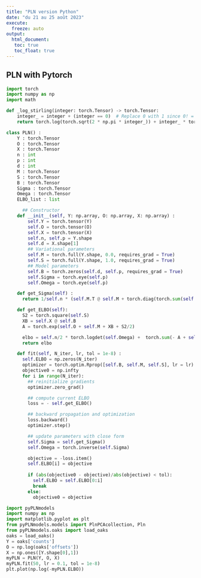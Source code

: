 ```yaml
---
title: "PLN version Python"
date: "du 21 au 25 août 2023"
execute:    
  freeze: auto
output: 
  html_document:
   toc: true
   toc_float: true
---
```


## PLN with Pytorch

```python
import torch
import numpy as np
import math

def _log_stirling(integer: torch.Tensor) -> torch.Tensor:
    integer_ = integer + (integer == 0)  # Replace 0 with 1 since 0! = 1!
    return torch.log(torch.sqrt(2 * np.pi * integer_)) + integer_ * torch.log(integer_ / math.exp(1))

class PLN() :
    Y : torch.Tensor
    O : torch.Tensor
    X : torch.Tensor
    n : int
    p : int
    d : int
    M : torch.Tensor
    S : torch.Tensor
    B : torch.Tensor
    Sigma : torch.Tensor
    Omega : torch.Tensor
    ELBO_list : list

      ## Constructor
    def __init__(self, Y: np.array, O: np.array, X: np.array) : 
        self.Y = torch.tensor(Y)
        self.O = torch.tensor(O)
        self.X = torch.tensor(X)
        self.n, self.p = Y.shape
        self.d = X.shape[1]
        ## Variational parameters
        self.M = torch.full(Y.shape, 0.0, requires_grad = True)
        self.S = torch.full(Y.shape, 1.0, requires_grad = True)
        ## Model parameters
        self.B = torch.zeros(self.d, self.p, requires_grad = True)
        self.Sigma = torch.eye(self.p)
        self.Omega = torch.eye(self.p)

    def get_Sigma(self) :
      return 1/self.n * (self.M.T @ self.M + torch.diag(torch.sum(self.S**2, dim = 0)))

    def get_ELBO(self): 
      S2 = torch.square(self.S)
      XB = self.X @ self.B
      A = torch.exp(self.O + self.M + XB + S2/2)

      elbo = self.n/2 * torch.logdet(self.Omega) +  torch.sum(- A + self.Y * (self.O + self.M + XB) + .5 * torch.log(S2)) - .5 * torch.trace(self.M.T @ self.M + torch.diag(torch.sum(S2, dim = 0)) @ self.Omega) + .5 * self.n * self.p  - torch.sum(_log_stirling(self.Y))
      return elbo

    def fit(self, N_iter, lr, tol = 1e-8) :
      self.ELBO = np.zeros(N_iter)
      optimizer = torch.optim.Rprop([self.B, self.M, self.S], lr = lr)
      objective0 = np.infty
      for i in range(N_iter):
        ## reinitialize gradients
        optimizer.zero_grad()

        ## compute current ELBO
        loss = - self.get_ELBO()

        ## backward propagation and optimization
        loss.backward()
        optimizer.step()

        ## update parameters with close form
        self.Sigma = self.get_Sigma()
        self.Omega = torch.inverse(self.Sigma)

        objective = -loss.item()
        self.ELBO[i] = objective
        
        if (abs(objective0 - objective)/abs(objective) < tol):
          self.ELBO = self.ELBO[0:i]
          break
        else:
          objective0 = objective
```


```python
import pyPLNmodels
import numpy as np
import matplotlib.pyplot as plt
from pyPLNmodels.models import PlnPCAcollection, Pln
from pyPLNmodels.oaks import load_oaks
oaks = load_oaks()
Y = oaks['counts']
O = np.log(oaks['offsets'])
X = np.ones([Y.shape[0],1])
myPLN = PLN(Y, O, X)
myPLN.fit(50, lr = 0.1, tol = 1e-8)
plt.plot(np.log(-myPLN.ELBO))
```

